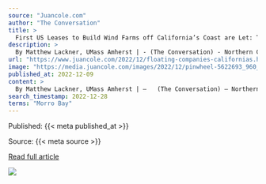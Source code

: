 ```yaml
---
source: "Juancole.com"
author: "The Conversation"
title: >
  First US Leases to Build Wind Farms off California’s Coast are Let: The Amazing Technology
description: >
  By Matthew Lackner, UMass Amherst | - (The Conversation) - Northern California has some of the strongest offshore winds in the U.S., with immense potential to produce clean energy. But it also has a problem. Its continental shelf drops off quickly, making bui…
url: "https://www.juancole.com/2022/12/floating-companies-californias.html"
image: "https://media.juancole.com/images/2022/12/pinwheel-5622693_960_720-750x500-1.jpg"
published_at: 2022-12-09
content: >
  By Matthew Lackner, UMass Amherst | –   (The Conversation) – Northern California has some of the strongest offshore winds in the U.S., with immense potential to produce clean energy. But it also has … [+5995 chars]
search_timestamp: 2022-12-28
terms: "Morro Bay"
---
```



Published: {{< meta published_at >}}


Source: {{< meta source >}}


[Read full article]({{< meta url >}})



![](`r rmarkdown::metadata$image[1]`)
